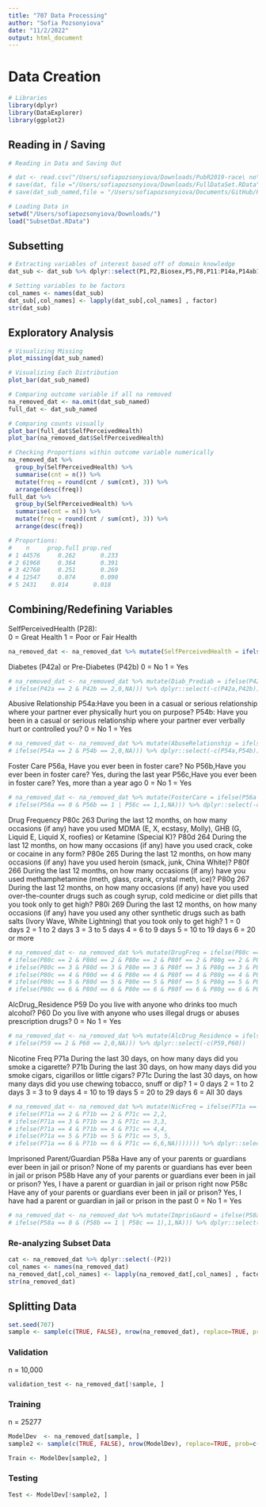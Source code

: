 ```yaml
---
title: "707 Data Processing"
author: "Sofia Pozsonyiova"
date: "11/2/2022"
output: html_document
---
```


# Data Creation

```r
# Libraries 
library(dplyr)
library(DataExplorer)
library(ggplot2)
```

## Reading in / Saving 
```r
# Reading in Data and Saving Out

# dat <- read.csv("/Users/sofiapozsonyiova/Downloads/PubR2019-race\ no\ county\ csv/PubR2019-race\ no\ county.csv")
# save(dat, file ="/Users/sofiapozsonyiova/Downloads/FullDataSet.RData")
# save(dat_sub_named,file = "/Users/sofiapozsonyiova/Documents/GitHub/Private707/data/SubsetDat.RData")
```

```r
# Loading Data in 
setwd("/Users/sofiapozsonyiova/Downloads/")
load("SubsetDat.RData")
```


## Subsetting

```r
# Extracting variables of interest based off of domain knowledge 
dat_sub <- dat_sub %>% dplyr::select(P1,P2,Biosex,P5,P8,P11:P14a,P14ab1:P14ab14,P15:P17c,P18b:P18d,P20a:P20c,P20f:P22a,P22e,P23c,P23e,P25:P26h,P27b,P27c,P27e:P29f,P30:P39a,P40d,P41b:P41e,P41g:P42d,P45,P47a:P47e,P49d,P49a,P49c:P50d,P52a:P52c,P54a:P54b,P56a:P56c,P58a:P58c,P59:P66,P70a,P70c:P70d,P71a:P71d,P74,P76,P80c:P80g,P80i:P81,P86,FiveFV,Binge,Region) %>% mutate(SelfPerceivedHealth = as.factor(P28))
```

```r
# Setting variables to be factors
col_names <- names(dat_sub)
dat_sub[,col_names] <- lapply(dat_sub[,col_names] , factor)
str(dat_sub)
```


## Exploratory Analysis  

```r
# Visualizing Missing 
plot_missing(dat_sub_named)
```

```r
# Visualizing Each Distribution
plot_bar(dat_sub_named)
```


```r
# Comparing outcome variable if all na removed
na_removed_dat <- na.omit(dat_sub_named)
full_dat <- dat_sub_named

# Comparing counts visually 
plot_bar(full_dat$SelfPerceivedHealth)
plot_bar(na_removed_dat$SelfPerceivedHealth)

# Checking Proportions within outcome variable numerically 
na_removed_dat %>%
  group_by(SelfPerceivedHealth) %>%
  summarise(cnt = n()) %>%
  mutate(freq = round(cnt / sum(cnt), 3)) %>% 
  arrange(desc(freq))
full_dat %>%
  group_by(SelfPerceivedHealth) %>%
  summarise(cnt = n()) %>%
  mutate(freq = round(cnt / sum(cnt), 3)) %>% 
  arrange(desc(freq))

# Proportions: 
#    n     prop.full prop.red
# 1	44576	  0.262	      0.233	
# 2 61968	  0.364	      0.391	
# 3	42768	  0.251	      0.269	
# 4	12547	  0.074	      0.090		
# 5	2431  	0.014       0.018	
```

## Combining/Redefining Variables  

SelfPerceivedHealth (P28):     
0 = Great Health 
1 = Poor or Fair Health
```r
na_removed_dat <- na_removed_dat %>% mutate(SelfPerceivedHealth = ifelse(SelfPerceivedHealth == 1 |SelfPerceivedHealth == 2, 0,           ifelse(SelfPerceivedHealth == 3 |SelfPerceivedHealth == 4 | SelfPerceivedHealth == 5,1,NA))) %>% dplyr::select(-P28)
```

Diabetes (P42a) or Pre-Diabetes (P42b)
0 = No
1 = Yes 
```r
# na_removed_dat <- na_removed_dat %>% mutate(Diab_Prediab = ifelse(P42a == 1 & P42b == 1,1,
# ifelse(P42a == 2 & P42b == 2,0,NA))) %>% dplyr::select(-c(P42a,P42b))
```

Abusive Relationship 
P54a:Have you been in a casual or serious relationship where your partner ever physically hurt you on purpose?
P54b: Have you been in a casual or serious relationship where your partner ever verbally hurt or controlled you? 
0 = No
1 = Yes 
```r
# na_removed_dat <- na_removed_dat %>% mutate(AbuseRelationship = ifelse(P54a == 1 & P54b == 1,1,
# ifelse(P54a == 2 & P54b == 2,0,NA))) %>% dplyr::select(-c(P54a,P54b))
```

Foster Care 
P56a, Have you ever been in foster care? No
P56b,Have you ever been in foster care? Yes, during the last year
P56c,Have you ever been in foster care? Yes, more than a year ago
0 = No
1 = Yes 
```r
# na_removed_dat <- na_removed_dat %>% mutate(FosterCare = ifelse(P56a == 1 & P56b == 0 & P56c == 0,0,
# ifelse(P56a == 0 & P56b == 1 | P56c == 1,1,NA))) %>% dplyr::select(-c(P56a,P56b,P56c))
```

Drug Frequency
P80c	263	During the last 12 months, on how many occasions (if any) have you used MDMA (E, X, ecstasy, Molly), GHB (G, Liquid E, Liquid X, roofies) or Ketamine (Special K)?
P80d	264	During the last 12 months, on how many occasions (if any) have you used crack, coke or cocaine in any form?
P80e	265	During the last 12 months, on how many occasions (if any) have you used heroin (smack, junk, China White)?
P80f	266	During the last 12 months, on how many occasions (if any) have you used methamphetamine (meth, glass, crank, crystal meth, ice)?
P80g	267	During the last 12 months, on how many occasions (if any) have you used over-the-counter drugs such as cough syrup, cold medicine or diet pills that you took only to get high?
P80i	269	During the last 12 months, on how many occasions (if any) have you used any other synthetic drugs such as bath salts (Ivory Wave, White Lightning) that you took only to get high?
1	= 0 days
2	= 1 to 2 days
3	= 3 to 5 days
4	= 6 to 9 days
5	= 10 to 19 days
6	= 20 or more
```r
# na_removed_dat <- na_removed_dat %>% mutate(DrugFreq = ifelse(P80c == 1 & P80d == 1 & P80e == 1 & P80f == 1 & P80g == 1 & P80i == 1,1,
# ifelse(P80c == 2 & P80d == 2 & P80e == 2 & P80f == 2 & P80g == 2 & P80i == 2,2,
# ifelse(P80c == 3 & P80d == 3 & P80e == 3 & P80f == 3 & P80g == 3 & P80i == 3,3,
# ifelse(P80c == 4 & P80d == 4 & P80e == 4 & P80f == 4 & P80g == 4 & P80i == 4,4,
# ifelse(P80c == 5 & P80d == 5 & P80e == 5 & P80f == 5 & P80g == 5 & P80i == 5, 5, 
# ifelse(P80c == 6 & P80d == 6 & P80e == 6 & P80f == 6 & P80g == 6 & P80i == 6,6,NA))))))) %>% dplyr::select(-c(P80c,P80d,P80e,P80f,P80g,P80i))
```

AlcDrug_Residence
P59		Do you live with anyone who drinks too much alcohol?
P60		Do you live with anyone who uses illegal drugs or abuses prescription drugs?
0 = No
1 = Yes
```r
# na_removed_dat <- na_removed_dat %>% mutate(AlcDrug_Residence = ifelse(P59 == 1 & P60 == 1,1,
# ifelse(P59 == 2 & P60 == 2,0,NA))) %>% dplyr::select(-c(P59,P60))
```

Nicotine Freq
P71a	During the last 30 days, on how many days did you smoke a cigarette?
P71b 	During the last 30 days, on how many days did you smoke cigars, cigarillos or little cigars?
P71c	During the last 30 days, on how many days did you use chewing tobacco, snuff or dip?
1	= 0 days
2	= 1 to 2 days
3	= 3 to 9 days
4	= 10 to 19 days
5	= 20 to 29 days
6	= All 30 days
```r
# na_removed_dat <- na_removed_dat %>% mutate(NicFreq = ifelse(P71a == 1 & P71b == 1 & P71c == 1,1,
# ifelse(P71a == 2 & P71b == 2 & P71c == 2,2,
# ifelse(P71a == 3 & P71b == 3 & P71c == 3,3,
# ifelse(P71a == 4 & P71b == 4 & P71c == 4,4,
# ifelse(P71a == 5 & P71b == 5 & P71c == 5, 5, 
# ifelse(P71a == 6 & P71b == 6 & P71c == 6,6,NA))))))) %>% dplyr::select(-c(P71a,P71b,P71c))
```

Imprisoned Parent/Guardian 
P58a	Have any of your parents or guardians ever been in jail or prison? None of my parents or guardians has ever been in jail or prison
P58b	Have any of your parents or guardians ever been in jail or prison? Yes, I have a parent or guardian in jail or prison right now
P58c	Have any of your parents or guardians ever been in jail or prison? Yes, I have had a parent or guardian in jail or prison in the past
0 = No
1 = Yes
```r
# na_removed_dat <- na_removed_dat %>% mutate(ImprisGaurd = ifelse(P58a == 1 & (P58b == 0 | P58c == 0),0,
# ifelse(P58a == 0 & (P58b == 1 | P58c == 1),1,NA))) %>% dplyr::select(-c(P58a,P58b,P58c))
```

### Re-analyzing Subset Data
```r
cat <- na_removed_dat %>% dplyr::select(-(P2))
col_names <- names(na_removed_dat)
na_removed_dat[,col_names] <- lapply(na_removed_dat[,col_names] , factor)
str(na_removed_dat)
```


## Splitting Data 

```r
set.seed(707)
sample <- sample(c(TRUE, FALSE), nrow(na_removed_dat), replace=TRUE, prob=c(0.8,0.2))
```

### Validation 
n = 10,000
```r
validation_test <- na_removed_dat[!sample, ]
```

### Training 
n = 25277

```r
ModelDev  <- na_removed_dat[sample, ]
sample2 <- sample(c(TRUE, FALSE), nrow(ModelDev), replace=TRUE, prob=c(0.63,0.37))
```

```r
Train <- ModelDev[sample2, ]
```


### Testing 

```r
Test <- ModelDev[!sample2, ]
```

